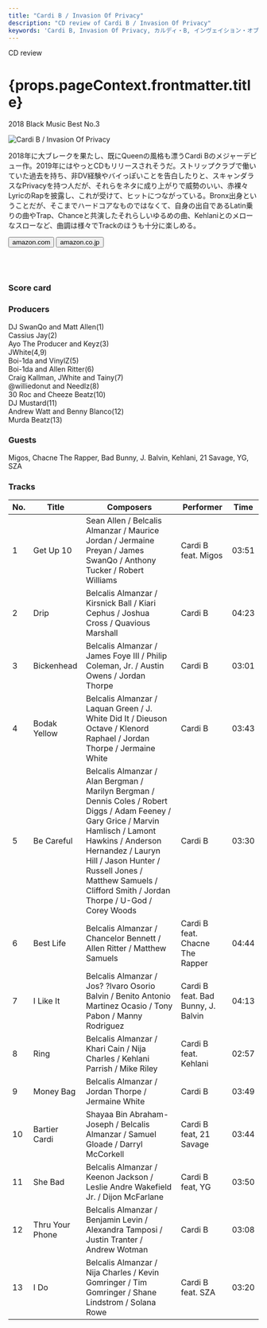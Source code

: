 ```yaml
---
title: "Cardi B / Invasion Of Privacy"
description: "CD review of Cardi B / Invasion Of Privacy"
keywords: 'Cardi B, Invasion Of Privacy, カルディ・B, インヴェイション・オブ・プライバシー'
---
```





<p className="largeP">CD review</p>
<h1 className="h1--no--margin">{props.pageContext.frontmatter.title}</h1>
<p className="largeP"><Link to="/best50/2018/">2018 Black Music Best No.3</Link></p>

<Row  className="image-card-group">
	<Column colMd={"4"} colLg={"4"} noGutterMdLeft="">
       <ImageCard>

![Cardi B / Invasion Of Privacy](../../images/cd/cardib1L.jpg) 

</ImageCard>
	</Column>
	<Column colMd={"8"} colLg={"8"} noGutterMdLeft="">
	<p>
	2018年に大ブレークを果たし、既にQueenの風格も漂うCardi Bのメジャーデビュー作。2019年にはやっとCDもリリースされそうだ。ストリップクラブで働いていた過去を持ち、非DV経験やバイっぽいことを告白したりと、スキャンダラスなPrivacyを持つ人だが、それらをネタに成り上がりで威勢のいい、赤裸々LyricのRapを披露し、これが受けて、ヒットにつながっている。Bronx出身ということだが、そこまでハードコアなものではなくて、自身の出自であるLatin乗りの曲やTrap、Chanceと共演したそれらしいゆるめの曲、Kehlaniとのメローなスローなど、曲調は様々でTrackのほうも十分に楽しめる。
	</p>
	<div>
	  <Button href="https://amzn.to/2zwae73" kind="primary" size="small" renderIcon={ArrowUpRight24}>
      amazon.com
      </Button>
      <Button href="https://amzn.to/3e5D7WM" kind="secondary" size="small" renderIcon={ArrowUpRight24}>
      amazon.co.jp
      </Button>
	</div>
	<a style="display:inline-block;overflow:hidden;background:url(https://linkmaker.itunes.apple.com/ja-jp/lockup.svg?releaseDate=2018-04-06&kind=album&bubble=apple_music&style=mono-black) no-repeat;width:180px;height:45px;" href="https://geo.music.apple.com/jp/album/invasion-of-privacy/1368156323?mt=1&app=music&ls=1"></a>
	<a style="display:inline-block;overflow:hidden;background:url(https://linkmaker.itunes.apple.com/ja-jp/badge-lrg.svg?releaseDate=2018-04-06T00:00:00Z&kind=album&bubble=itunes_music) no-repeat;width:140px;height:45px;" href="https://geo.music.apple.com/jp/album/invasion-of-privacy/1368156323?app=itunes"></a>
	</Column>
</Row>
<Row >
	<Column colMd={"4"} colLg={"4"} noGutterMdLeft="">
<div>
    <h3>Score card</h3>
	<SliderJS1 value="2" />
    <SliderJS2 value="1" />
	<SliderJS3 value="1" />
    <SliderJS4 value="9" />
</div>
</Column>
<Column colMd={"8"} colLg={"8"} noGutterMdLeft="">
<div>
<h3>Producers</h3>
<p>
DJ SwanQo and Matt Allen(1)
<br/>Cassius Jay(2)
<br/>Ayo The Producer and Keyz(3)
<br/>JWhite(4,9)
<br/>Boi-1da and VinylZ(5)
<br/>Boi-1da and Allen Ritter(6)
<br/>Craig Kallman, JWhite and Tainy(7)
<br/>@williedonut and Needlz(8)
<br/>30 Roc and Cheeze Beatz(10)
<br/>DJ Mustard(11)
<br/>Andrew Watt and Benny Blanco(12)
<br/>Murda Beatz(13)
</p>
<h3>Guests</h3>
<p>
Migos, Chacne The Rapper, Bad Bunny, J. Balvin, Kehlani, 21 Savage, YG, SZA
</p>
</div>
</Column>
</Row>

<h3>Tracks</h3>

| No. |	 Title          | Composers                                                                                                                                                                                                                                                                               	|	 Performer                       | Time	 |
| --- |	--------------- | ----------------------------------------------------------------------------------------------------------------------------------------------------------------------------------------------------------------------------------------------------------------------------------------- | ---------------------------------- | ----- |
| 1	  |	Get Up 10      	| Sean Allen / Belcalis Almanzar / Maurice Jordan / Jermaine Preyan / James SwanQo / Anthony Tucker / Robert Williams                                                                                                                                                                      	| Cardi B feat. Migos                | 03:51 |
| 2	  |	Drip           	| Belcalis Almanzar / Kirsnick Ball / Kiari Cephus / Joshua Cross / Quavious Marshall                                                                                                                                                                                                      	| Cardi B                            | 04:23 |
| 3	  |	Bickenhead     	| Belcalis Almanzar / James Foye III / Philip Coleman, Jr. / Austin Owens / Jordan Thorpe                                                                                                                                                                                                  	| Cardi B                            | 03:01 |
| 4	  |	Bodak Yellow   	| Belcalis Almanzar / Laquan Green / J. White Did It / Dieuson Octave / Klenord Raphael / Jordan Thorpe / Jermaine White                                                                                                                                                                   	| Cardi B                            | 03:43 |
| 5	  |	Be Careful     	| Belcalis Almanzar / Alan Bergman / Marilyn Bergman / Dennis Coles / Robert Diggs / Adam Feeney / Gary Grice / Marvin Hamlisch / Lamont Hawkins / Anderson Hernandez / Lauryn Hill / Jason Hunter / Russell Jones / Matthew Samuels / Clifford Smith / Jordan Thorpe / U-God / Corey Woods	| Cardi B                            | 03:30 |
| 6	  |	Best Life      	| Belcalis Almanzar / Chancelor Bennett / Allen Ritter / Matthew Samuels                                                                                                                                                                                                                   	| Cardi B feat. Chacne The Rapper    | 04:44 |
| 7	  |	I Like It      	| Belcalis Almanzar / Jos? ?lvaro Osorio Balvin / Benito Antonio Martinez Ocasio / Tony Pabon / Manny Rodriguez                                                                                                                                                                            	| Cardi B feat. Bad Bunny, J. Balvin | 04:13 |
| 8	  |	Ring           	| Belcalis Almanzar / Khari Cain / Nija Charles / Kehlani Parrish / Mike Riley                                                                                                                                                                                                             	| Cardi B feat. Kehlani              | 02:57 |
| 9	  |	Money Bag      	| Belcalis Almanzar / Jordan Thorpe / Jermaine White                                                                                                                                                                                                                                       	| Cardi B                            | 03:49 |
| 10  |	Bartier Cardi  	| Shayaa Bin Abraham-Joseph / Belcalis Almanzar / Samuel Gloade / Darryl McCorkell                                                                                                                                                                                                         	| Cardi B feat, 21 Savage            | 03:44 |
| 11  |	She Bad        	| Belcalis Almanzar / Keenon Jackson / Leslie Andre Wakefield Jr. / Dijon McFarlane                                                                                                                                                                                                        	| Cardi B feat, YG                   | 03:50 |
| 12  |	Thru Your Phone	| Belcalis Almanzar / Benjamin Levin / Alexandra Tamposi / Justin Tranter / Andrew Wotman                                                                                                                                                                                                  	| Cardi B                            | 03:08 |
| 13  |	I Do           	| Belcalis Almanzar / Nija Charles / Kevin Gomringer / Tim Gomringer / Shane Lindstrom / Solana Rowe                                                                                                                                                                                       	| Cardi B feat. SZA                  | 03:20 |
